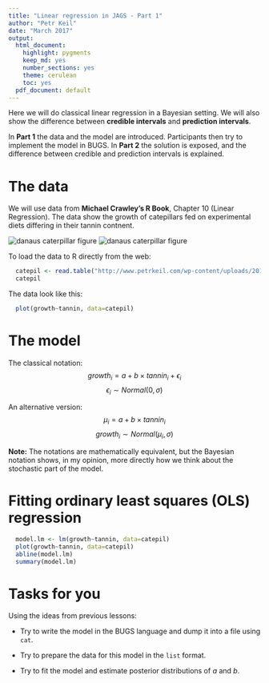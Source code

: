 ```yaml
---
title: "Linear regression in JAGS - Part 1"
author: "Petr Keil"
date: "March 2017"
output:
  html_document:
    highlight: pygments
    keep_md: yes
    number_sections: yes
    theme: cerulean
    toc: yes
  pdf_document: default
---
```


Here we will do classical linear regression in a Bayesian setting. We will also show the difference between **credible intervals** and  **prediction intervals**.

In **Part 1** the data and the model are introduced. Participants then try to implement the model in BUGS. In **Part 2** the solution is exposed, and the difference between credible and prediction intervals is explained.

# The data

We will use data from **Michael Crawley's R Book**, Chapter 10 (Linear Regression). The data show the growth of catepillars fed on experimental diets differing in their tannin contnent.

![danaus caterpillar figure](figure/danaus.png)
![danaus caterpillar figure](figure/Tannic_acid.png)

To load the data to R directly from the web:

```r
  catepil <- read.table("http://www.petrkeil.com/wp-content/uploads/2016/01/regression.txt", sep="\t", header=TRUE)
  catepil
```

The data look like this:

```r
  plot(growth~tannin, data=catepil)
```

# The model

The classical notation:
$$ growth_i = a + b \times tannin_i + \epsilon_i  $$
$$ \epsilon_i \sim Normal(0, \sigma)$$


An alternative version:
$$ \mu_i = a + b \times tannin_i $$
$$ growth_i \sim Normal(\mu_i, \sigma) $$

**Note:** The notations are mathematically equivalent, 
but the Bayesian notation shows, in my opinion, more directly 
how we think about the stochastic part of the model.

# Fitting ordinary least squares (OLS) regression

```r
  model.lm <- lm(growth~tannin, data=catepil)
  plot(growth~tannin, data=catepil)
  abline(model.lm)
  summary(model.lm)
```

# Tasks for you

Using the ideas from previous lessons:

- Try to write the model in the BUGS language and dump it into a file using `cat`.

- Try to prepare the data for this model in the `list` format.

- Try to fit the model and estimate posterior distributions of $a$ and $b$.


